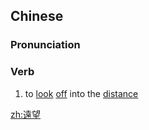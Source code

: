 {{also|远望}}
==Chinese==
{{zh-forms|s=远望}}

===Pronunciation===
{{zh-pron
|m=yuǎnwàng
|mn=oán-bōng
|cat=v
}}

===Verb===
{{zh-verb}}

# {{lb|zh|literary}} to [[look]] [[off]] into the [[distance]]

[[zh:遠望]]